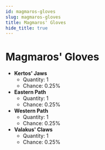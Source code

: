---
id: magmaros-gloves
slug: magmaros-gloves
title: Magmaros' Gloves
hide_title: true
---


# <ItemIcon iconId="2431"/> Magmaros' Gloves
- **Kertos' Jaws**
	- Quantity: 1
	- Chance: 0.25%
- **Eastern Path**
	- Quantity: 1
	- Chance: 0.25%
- **Western Path**
	- Quantity: 1
	- Chance: 0.25%
- **Valakus' Claws**
	- Quantity: 1
	- Chance: 0.25%

